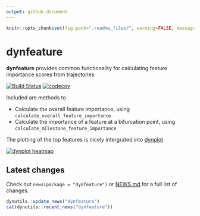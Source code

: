 ```yaml
---
output: github_document
---
```


<!-- README.md is generated from README.Rmd. Please edit that file -->

```r
knitr::opts_chunk$set(fig.path=".readme_files/", warning=FALSE, message=FALSE, error=FALSE, echo = TRUE)
```
# dynfeature

**dynfeature** provides common functionality for calculating feature importance scores from trajectories

[![Build Status](https://travis-ci.org/dynverse/dynfeature.svg)](https://travis-ci.org/dynverse/dynfeature)
[![codecov](https://codecov.io/gh/dynverse/dynfeature/branch/master/graph/badge.svg)](https://codecov.io/gh/dynverse/dynfeature)

Included are methods to

* Calculate the overall feature importance, using `calculate_overall_feature_importance`
* Calculate the importance of a feature at a bifurcation point, using `calculate_milestone_feature_importance`

The plotting of the top features is nicely intergrated into [dynplot](https://github.com/dynverse/dynplot)

[![dynplot heatmap](https://raw.githubusercontent.com/dynverse/dynplot/devel/.readme_files/heatmap-1.png)](https://github.com/dynverse/dynplot)


## Latest changes

Check out `news(package = "dynfeature")` or [NEWS.md](inst/NEWS.md) for a full list of changes.

<!-- This section gets automatically generated from inst/NEWS.md, and also generates inst/NEWS -->

```r
dynutils::update_news("dynfeature")
cat(dynutils::recent_news("dynfeature"))
```